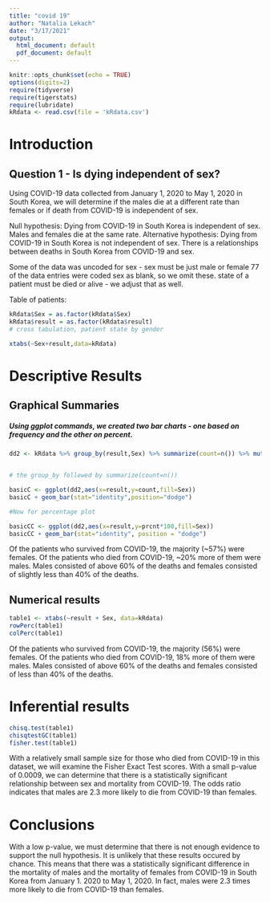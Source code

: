 ```yaml
---
title: "covid 19"
author: "Natalia Lekach"
date: "3/17/2021"
output:
  html_document: default
  pdf_document: default
---
```


```r
knitr::opts_chunk$set(echo = TRUE)
options(digits=2)
require(tidyverse)
require(tigerstats)
require(lubridate)
kRdata <- read.csv(file = 'kRdata.csv')
```
# Introduction
## Question 1 - Is dying independent of sex?

Using COVID-19 data collected from January 1, 2020 to May 1, 2020 in South Korea, we will determine if the males die at a different rate than females or if death from COVID-19 is independent of sex. 

Null hypothesis: Dying from COVID-19 in South Korea is independent of sex. Males and females die at the same rate.
Alternative hypothesis: Dying from COVID-19 in South Korea is not independent of sex. There is a relationships between deaths in South Korea from COVID-19 and sex. 
 
Some of the data was uncoded for sex - sex must be just male or female
77 of the data entries were coded sex  as blank, so we omit these.
state of a patient must be died or alive - we adjust that as well.  
  
Table of patients:
```r
kRdata$Sex = as.factor(kRdata$Sex)
kRdata$result = as.factor(kRdata$result)
# cross tabulation, patient state by gender

xtabs(~Sex+result,data=kRdata)
```
  
# Descriptive Results  
  
## Graphical Summaries
  
##### Using ggplot commands, we created two bar charts - one based on frequency and the other on percent.
```r
dd2 <- kRdata %>% group_by(result,Sex) %>% summarize(count=n()) %>% mutate(prcnt=count/sum(count))


# the group_by followed by summarize(count=n())

basicC <- ggplot(dd2,aes(x=result,y=count,fill=Sex))
basicC + geom_bar(stat="identity",position="dodge")

#Now for percentage plot

basicCC <- ggplot(dd2,aes(x=result,y=prcnt*100,fill=Sex)) 
basicCC + geom_bar(stat="identity", position = "dodge")
```
  
Of the patients who survived from COVID-19, the majority (~57%) were females. Of the patients who died from COVID-19, ~20% more of them were males. Males consisted of above 60% of the deaths and females consisted of slightly less than 40% of the deaths.  

## Numerical results

```r
table1 <- xtabs(~result + Sex, data=kRdata)
rowPerc(table1)
colPerc(table1)
```
  
Of the patients who survived from COVID-19, the majority (56%) were females. Of the patients who died from COVID-19, 18% more of them were males. Males consisted of above 60% of the deaths and females consisted of less than 40% of the deaths. 

# Inferential results 

```r
chisq.test(table1)
chisqtestGC(table1)
fisher.test(table1)
```

With a relatively small sample size for those who died from COVID-19 in this dataset, we will examine the Fisher Exact Test scores. With a small p-value of 0.0009, we can determine that there is a statistically significant relationship between sex and mortality from COVID-19. The odds ratio indicates that males are 2.3 more likely to die from COVID-19 than females. 

# Conclusions


With a low p-value, we must determine that there is not enough evidence to support the null hypothesis. It is unlikely that these results occured by chance. This means that there was a statistically significant difference in the mortality of males and the mortality of females from COVID-19 in South Korea from January 1. 2020 to May 1, 2020. In fact, males were 2.3 times more likely to die from COVID-19 than females.   
